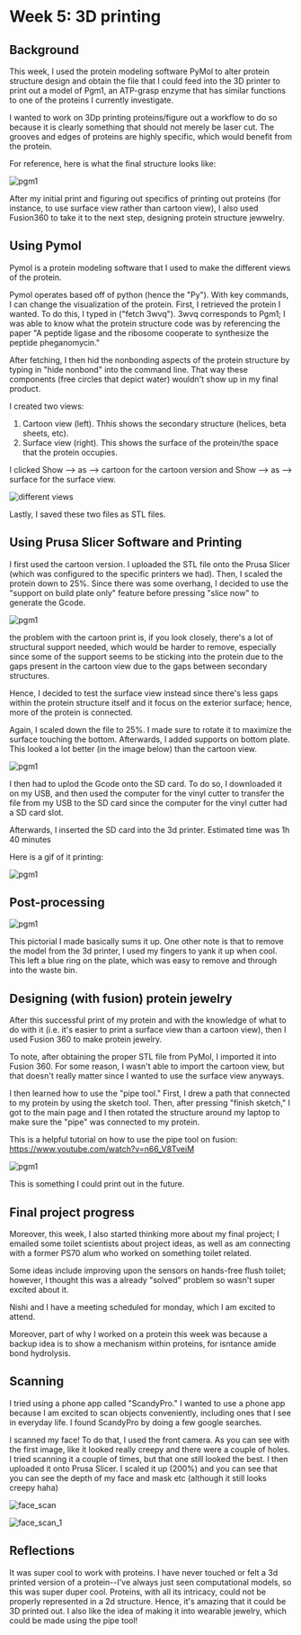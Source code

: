 # Week 5: 3D printing

## Background

This week, I used the protein modeling software PyMol to alter protein structure
design and obtain the file that I could feed into the 3D printer to print out a
model of Pgm1, an ATP-grasp enzyme that has similar functions to one of the
proteins I currently investigate.

I wanted to work on 3Dp printing proteins/figure out a workflow to do so because
it is clearly something that should not merely be laser cut. The grooves and
edges of proteins are highly specific, which would benefit from the protein.

For reference, here is what the final structure looks like:

![pgm1](../../public/05_3d_printing/protein_spinning_pgm1.gif)

After my initial print and figuring out specifics of printing out proteins (for
instance, to use surface view rather than cartoon view), I also used Fusion360
to take it to the next step, designing protein structure jewwelry.

## Using Pymol

Pymol is a protein modeling software that I used to make the different views of
the protein.

Pymol operates based off of python (hence the "Py"). With key commands, I can
change the visualization of the protein. First, I retrieved the protein I
wanted. To do this, I typed in ("fetch 3wvq"). 3wvq corresponds to Pgm1; I was
able to know what the protein structure code was by referencing the paper "A
peptide ligase and the ribosome cooperate to synthesize the peptide
pheganomycin."

After fetching, I then hid the nonbonding aspects of the protein structure by
typing in "hide nonbond" into the command line. That way these components (free
circles that depict water) wouldn't show up in my final product.

I created two views:

1. Cartoon view (left). Thhis shows the secondary structure (helices, beta
   sheets, etc).
2. Surface view (right). This shows the surface of the protein/the space that
   the protein occupies.

I clicked Show --> as --> cartoon for the cartoon version and Show --> as -->
surface for the surface view.

![different views](../../public/05_3d_printing/protein_different_views.png)

Lastly, I saved these two files as STL files.

## Using Prusa Slicer Software and Printing

I first used the cartoon version. I uploaded the STL file onto the Prusa Slicer
(which was configured to the specific printers we had). Then, I scaled the
protein down to 25%. Since there was some overhang, I decided to use the
"support on build plate only" feature before pressing "slice now" to generate
the Gcode.

![pgm1](../../public/05_3d_printing/cartoon.png)

the problem with the cartoon print is, if you look closely, there's a lot of
structural support needed, which would be harder to remove, especially since
some of the support seems to be sticking into the protein due to the gaps
present in the cartoon view due to the gaps between secondary structures.

Hence, I decided to test the surface view instead since there's less gaps within
the protein structure itself and it focus on the exterior surface; hence, more
of the protein is connected.

Again, I scaled down the file to 25%. I made sure to rotate it to maximize the
surface touching the bottom. Afterwards, I added supports on bottom plate. This
looked a lot better (in the image below) than the cartoon view.

![pgm1](../../public/05_3d_printing/surface.png)

I then had to uplod the Gcode onto the SD card. To do so, I downloaded it on my
USB, and then used the computer for the vinyl cutter to transfer the file from
my USB to the SD card since the computer for the vinyl cutter had a SD card
slot.

Afterwards, I inserted the SD card into the 3d printer. Estimated time was 1h 40
minutes

Here is a gif of it printing:

![pgm1](../../public/05_3d_printing/3dprint_pgm1.gif)

## Post-processing

![pgm1](../../public/05_3d_printing/Processing.png)

This pictorial I made basically sums it up. One other note is that to remove the
model from the 3d printer, I used my fingers to yank it up when cool. This left
a blue ring on the plate, which was easy to remove and through into the waste
bin.

## Designing (with fusion) protein jewelry

After this successful print of my protein and with the knowledge of what to do
with it (i.e. it's easier to print a surface view than a cartoon view), then I
used Fusion 360 to make protein jewelry.

To note, after obtaining the proper STL file from PyMol, I imported it into
Fusion 360. For some reason, I wasn't able to import the cartoon view, but that
doesn't really matter since I wanted to use the surface view anyways.

I then learned how to use the "pipe tool." First, I drew a path that connected
to my protein by using the sketch tool. Then, after pressing "finish sketch," I
got to the main page and I then rotated the structure around my laptop to make
sure the "pipe" was connected to my protein.

This is a helpful tutorial on how to use the pipe tool on fusion:
https://www.youtube.com/watch?v=n66_V8TveiM

![pgm1](../../public/05_3d_printing/earring.png)

This is something I could print out in the future.

## Final project progress

Moreover, this week, I also started thinking more about my final project; I
emailed some toilet scientists about project ideas, as well as am connecting
with a former PS70 alum who worked on something toilet related.

Some ideas include improving upon the sensors on hands-free flush toilet;
however, I thought this was a already "solved" problem so wasn't super excited
about it.

Nishi and I have a meeting scheduled for monday, which I am excited to attend.

Moreover, part of why I worked on a protein this week was because a backup idea
is to show a mechanism within proteins, for isntance amide bond hydrolysis.

## Scanning

I tried using a phone app called "ScandyPro." I wanted to use a phone app
because I am excited to scan objects conveniently, including ones that I see in
everyday life. I found ScandyPro by doing a few google searches.

I scanned my face! To do that, I used the front camera. As you can see with the
first image, like it looked really creepy and there were a couple of holes. I
tried scanning it a couple of times, but that one still looked the best. I then
uploaded it onto Prusa Slicer. I scaled it up (200%) and you can see that you
can see the depth of my face and mask etc (although it still looks creepy haha)

![face_scan](../../public/05_3d_printing/face_scan.png)

![face_scan_1](../../public/05_3d_printing/face_scan_1.jpg)

## Reflections

It was super cool to work with proteins. I have never touched or felt a 3d
printed version of a protein--I've always just seen computational models, so
this was super duper cool. Proteins, with all its intricacy, could not be
properly represented in a 2d structure. Hence, it's amazing that it could be 3D
printed out. I also like the idea of making it into wearable jewelry, which
could be made using the pipe tool!
